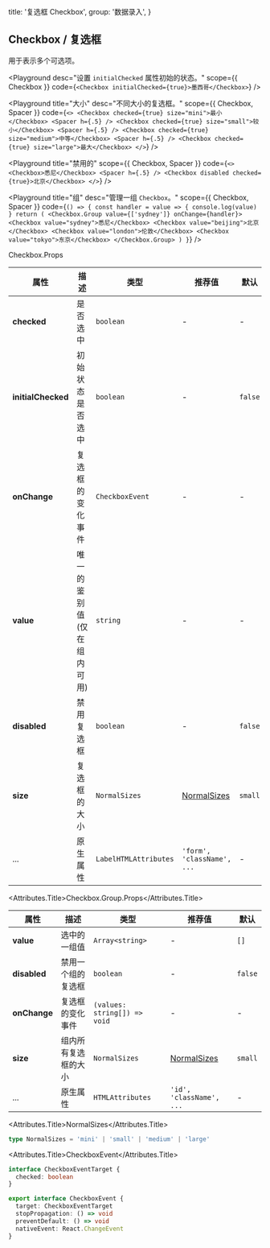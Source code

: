 
  title: '复选框 Checkbox',
  group: '数据录入',
}

## Checkbox / 复选框

用于表示多个可选项。

<Playground
  desc="设置 `initialChecked` 属性初始的状态。"
  scope={{ Checkbox }}
  code={`
  <Checkbox initialChecked={true}>墨西哥</Checkbox>
`}
/>

<Playground
  title="大小"
  desc="不同大小的复选框。"
  scope={{ Checkbox, Spacer }}
  code={`
<>
  <Checkbox checked={true} size="mini">最小</Checkbox>
  <Spacer h={.5} />
  <Checkbox checked={true} size="small">较小</Checkbox>
  <Spacer h={.5} />
  <Checkbox checked={true} size="medium">中等</Checkbox>
  <Spacer h={.5} />
  <Checkbox checked={true} size="large">最大</Checkbox>
</>
`}
/>

<Playground
  title="禁用的"
  scope={{ Checkbox, Spacer }}
  code={`
<>
  <Checkbox>悉尼</Checkbox>
  <Spacer h={.5} />
  <Checkbox disabled checked={true}>北京</Checkbox>
</>
`}
/>

<Playground
  title="组"
  desc="管理一组 `Checkbox`。"
  scope={{ Checkbox, Spacer }}
  code={`
() => {
  const handler = value => {
    console.log(value)
  }
  return (
    <Checkbox.Group value={['sydney']} onChange={handler}>
      <Checkbox value="sydney">悉尼</Checkbox>
      <Checkbox value="beijing">北京</Checkbox>
      <Checkbox value="london">伦敦</Checkbox>
      <Checkbox value="tokyo">东京</Checkbox>
    </Checkbox.Group>
  )
}
`}
/>

<Attributes edit="/pages/zh-cn/components/checkbox.mdx">
<Attributes.Title>Checkbox.Props</Attributes.Title>

| 属性               | 描述                        | 类型                  | 推荐值                      | 默认    |
| ------------------ | --------------------------- | --------------------- | --------------------------- | ------- |
| **checked**        | 是否选中                    | `boolean`             | -                           | -       |
| **initialChecked** | 初始状态是否选中            | `boolean`             | -                           | `false` |
| **onChange**       | 复选框的变化事件            | `CheckboxEvent`       | -                           | -       |
| **value**          | 唯一的鉴别值 (仅在组内可用) | `string`              | -                           | -       |
| **disabled**       | 禁用复选框                  | `boolean`             | -                           | `false` |
| **size**           | 复选框的大小                | `NormalSizes`         | [NormalSizes](#normalsizes) | `small` |
| ...                | 原生属性                    | `LabelHTMLAttributes` | `'form', 'className', ...`  | -       |

<Attributes.Title>Checkbox.Group.Props</Attributes.Title>

| 属性         | 描述                 | 类型                         | 推荐值                      | 默认    |
| ------------ | -------------------- | ---------------------------- | --------------------------- | ------- |
| **value**    | 选中的一组值         | `Array<string>`              | -                           | `[]`    |
| **disabled** | 禁用一个组的复选框   | `boolean`                    | -                           | `false` |
| **onChange** | 复选框的变化事件     | `(values: string[]) => void` | -                           | -       |
| **size**     | 组内所有复选框的大小 | `NormalSizes`                | [NormalSizes](#normalsizes) | `small` |
| ...          | 原生属性             | `HTMLAttributes`             | `'id', 'className', ...`    | -       |

<Attributes.Title>NormalSizes</Attributes.Title>

```ts
type NormalSizes = 'mini' | 'small' | 'medium' | 'large'
```

<Attributes.Title>CheckboxEvent</Attributes.Title>

```ts
interface CheckboxEventTarget {
  checked: boolean
}

export interface CheckboxEvent {
  target: CheckboxEventTarget
  stopPropagation: () => void
  preventDefault: () => void
  nativeEvent: React.ChangeEvent
}
```

</Attributes>

